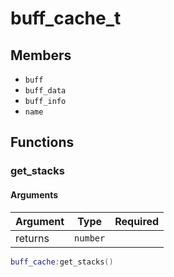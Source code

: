 # buff_cache_t

## Members

- `buff`
- `buff_data`
- `buff_info`
- `name`

## Functions

### get_stacks

#### Arguments

| Argument | Type     | Required |
|----------|----------|----------|
| returns  | `number` |          |

```lua
buff_cache:get_stacks()
```
